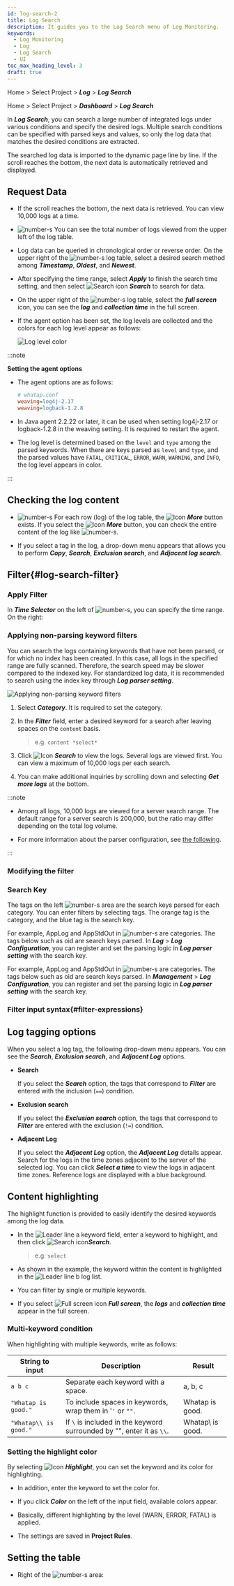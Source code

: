 ```yaml
---
id: log-search-2
title: Log Search
description: It guides you to the Log Search menu of Log Monitoring.
keywords:
  - Log Monitoring
  - Log
  - Log Search
  - UI
toc_max_heading_level: 3
draft: true
---
```



<Logroleview />

<Xclude product='aws-log'>

Home > Select Project > **_Log_** > **_Log Search_**

</Xclude>

<InDoc product='aws-log'>

Home > Select Project > **_Dashboard_** > **_Log Search_**

</InDoc>

In **_Log Search_**, you can search a large number of integrated logs under various conditions and specify the desired logs. Multiple search conditions can be specified with parsed keys and values, so only the log data that matches the desired conditions are extracted. 

The searched log data is imported to the dynamic page line by line. If the scroll reaches the bottom, the next data is automatically retrieved and displayed. <Loguimainterm />

<Xclude product='postgresql,mysql,oracle,oracle-pro'><ImgLang img='log-search.png' desc='Log search' /></Xclude>

<InDoc product='postgresql,mysql,oracle,oracle-pro'><ImgLang img='db-log-search.png' desc='' /></InDoc>

## Request Data

- If the scroll reaches the bottom, the next data is retrieved. You can view 10,000 logs at a time.

- ![number-s](/img/number-03.png) You can see the total number of logs viewed from the upper left of the log table. 

- Log data can be queried in chronological order or reverse order. On the upper right of the ![number-s](/img/number-03.png) log table, select a desired search method among **_Timestamp_**, **_Oldest_**, and **_Newest_**.

- After specifying the time range, select **_Apply_** to finish the search time setting, and then select ![Search icon](/img/ic-search-on-press.svg) **_Search_** to search for data.

- On the upper right of the ![number-s](/img/number-03.png) log table, select the <LinkImage img='ic-fullscreen.svg' desc='전체 화면 아이콘'/> **_full screen_** icon, you can see the **_log_** and **_collection time_** in the full screen.

- If the agent option has been set, the log levels are collected and the colors for each log level appear as follows: 

  ![Log level color](/img/log-agent-option-level.png)

:::note 

**Setting the agent options**

- The agent options are as follows: 

  ```ini
  # whatap.conf
  weaving=log4j-2.17
  weaving=logback-1.2.8
  ```

- In Java agent 2.2.22 or later, it can be used when setting log4j-2.17 or logback-1.2.8 in the weaving setting. It is required to restart the agent.

- The log level is determined based on the `level` and `type` among the parsed keywords. When there are keys parsed as `level` and `type`, and the parsed values have `FATAL`, `CRITICAL`, `ERROR`, `WARN`, `WARNING`, and `INFO`, the log level appears in color. 

:::

## Checking the log content


<Loguilogcontent />

- ![number-s](/img/number-03.png) For each row (log) of the log table, the ![Icon](/img/ic-caret-right.svg) **_More_** button exists. If you select the ![Icon](/img/ic-caret-right.svg) **_More_** button, you can check the entire content of the log like ![number-s](/img/number-04.png).

- If you select a tag in the log, a drop-down menu appears that allows you to perform **_Copy_**, **_Search_**, **_Exclusion search_**, and **_Adjacent log search_**.

## Filter{#log-search-filter}

### Apply Filter

In **_Time Selector_** on the left of ![number-s](/img/number-01.png), you can specify the time range. On the right: <Logfilterapply2 /> 

### Applying non-parsing keyword filters

You can search the logs containing keywords that have not been parsed, or for which no index has been created. In this case, all logs in the specified range are fully scanned. Therefore, the search speed may be slower compared to the indexed key. For standardized log data, it is recommended to search using the index key through **_Log parser setting_**.

![Applying non-parsing keyword filters](/img/log-filter-search.png)

1. Select **_Category_**. It is required to set the category.

2. In the **_Filter_** field, enter a desired keyword for a search after leaving spaces on the `content` basis. 

   > e.g. `content *select*`

3. Click ![Icon](/img/ic-search.svg) **_Search_** to view the logs. Several logs are viewed first. You can view a maximum of 10,000 logs per each search.

4. You can make additional inquiries by scrolling down and selecting **_Get more logs_** at the bottom. 

<ImgLang img='log-content-search-more.png' desc='View more'/>

:::note 

- Among all logs, 10,000 logs are viewed for a server search range. The default range for a server search is 200,000, but the ratio may differ depending on the total log volume.

- For more information about the parser configuration, see [the following](log-parser.mdx/).

:::

### Modifying the filter


<Logfiltermodify />

### Search Key

The tags on the left ![number-s](/img/number-02.png) area are the search keys parsed for each category. You can enter filters by selecting tags. The <span class='logwr'>orange</span> tag is the category, and the <span class='lowfg'>blue</span> tag is the search key.

<InDoc product='log,postgresql,mysql'>

For example, <span class='logwr'>AppLog</span> and <span class='logwr'>AppStdOut</span> in ![number-s](/img/number-02.png) are categories. The tags below such as <span class='lowfg'>oid</span> are search keys parsed. In **_Log_** > **_Log Configuration_**, you can register and set the parsing logic in **_Log parser setting_** with the search key. 

</InDoc>

<InDoc product='aws-log'>

For example, <span class='logwr'>AppLog</span> and <span class='logwr'>AppStdOut</span> in ![number-s](/img/number-02.png) are categories. The tags below such as <span class='lowfg'>oid</span> are search keys parsed. In **_Management_** > **_Log Configuration_**, you can register and set the parsing logic in **_Log parser setting_** with the search key.

</InDoc>

### Filter input syntax{#filter-expressions}


<Logfilterexpressionssearchkey />


<Logfilterexpressionscommons />

## Log tagging options

When you select a log tag, the following drop-down menu appears. You can see the **_Search_**, **_Exclusion search_**, and **_Adjacent Log_** options. 

<ImgLang img='log-search-tag.png' desc='Log tag dropdown menu'/>

- **Search**

  If you select the **_Search_** option, the tags that correspond to **_Filter_** are entered with the inclusion (`==`) condition.

- **Exclusion search**

  If you select the **_Exclusion search_** option, the tags that correspond to **_Filter_** are entered with the exclusion (`!=`) condition.

- **Adjacent Log**

  If you select the **_Adjacent Log_** option, the **_Adjacent Log_** details appear. Search for the logs in the time zones adjacent to the server of the selected log. You can click **_Select a time_** to view the logs in adjacent time zones. Reference logs are displayed with a blue background.

  <ImgLang img='log-search-adjacent-log.png' desc='Log tag - adjacent logs'/>

## Content highlighting

The highlight function is provided to easily identify the desired keywords among the log data.

<ImgLang img='log-search-content-search-highlight.png' desc='Contents Highlight'/>

- In the ![Leader line a](/img/char-a.svg) keyword field, enter a keyword to highlight, and then click ![Search icon](/img/ic-search.svg)**_Search_**.

  > e.g. `select`

- As shown in the example, the keyword within the content is highlighted in the ![Leader line b](/img/char-b.svg) log list.

- You can filter by single or multiple keywords.

- If you select ![Full screen icon](/img/ic-fullscreen.svg) **_Full screen_**, the **_logs_** and **_collection time_** appear in the full screen.

### Multi-keyword condition

When highlighting with multiple keywords, write as follows:

| String to input       | Description                                                           | Result           |
| --------------------- | --------------------------------------------------------------------- | ---------------- |
| `a b c`               | Separate each keyword with a space.                                   | a, b, c          |
| `"Whatap is good."`   | To include spaces in keywords, wrap them in '`'` or `""`.             | Whatap is good.  |
| `"Whatap\\ is good."` | If `\` is included in the keyword surrounded by "", enter it as `\\`. | Whatap\ is good. |

### Setting the highlight color

By selecting ![Icon](/img/ic-highlight.svg) **_Highlight_**, you can set the keyword and its color for highlighting. 

<ImgLang img='log-lt-highlight.png' desc='Live tail highlight'/>

- In addition, enter the keyword to set the color for. 

- If you click **_Color_** on the left of the input field, available colors appear. 

- Basically, different highlighting by the level (<span class='logwr'>WARN</span>, <span class='loger'>ERROR</span>, <span class='logft'>FATAL</span>) is applied. 

- The settings are saved in **Project Rules**. 

## Setting the table

- Right of the ![number-s](/img/number-03.png) area: <Loguitablesetting />
